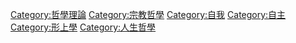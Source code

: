 [[Category:哲學理論|Category:哲學理論]]
[[Category:宗教哲學|Category:宗教哲學]]
[[Category:自我|Category:自我]]
[[Category:自主|Category:自主]]
[[Category:形上學|Category:形上學]]
[[Category:人生哲學|Category:人生哲學]]